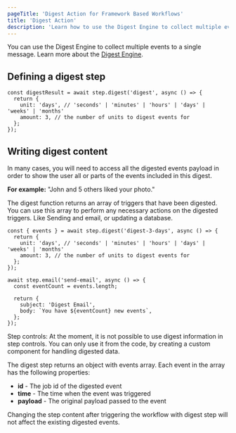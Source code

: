 ```yaml
---
pageTitle: 'Digest Action for Framework Based Workflows'
title: 'Digest Action'
description: 'Learn how to use the Digest Engine to collect multiple events into a single message'
---
```


You can use the Digest Engine to collect multiple events to a single message. Learn more about the [Digest Engine](/platform/workflow/digest).

## Defining a digest step

```tsx
const digestResult = await step.digest('digest', async () => {
  return {
    unit: 'days', // 'seconds' | 'minutes' | 'hours' | 'days' | 'weeks' | 'months'
    amount: 3, // the number of units to digest events for
  };
});
```

## Writing digest content

In many cases, you will need to access all the digested events payload in order to show the user all or parts of the events included in this digest.

**For example:** "John and 5 others liked your photo."

The digest function returns an array of triggers that have been digested.
You can use this array to perform any necessary actions on the digested triggers.
Like Sending and email, or updating a database.

```tsx
const { events } = await step.digest('digest-3-days', async () => {
  return {
    unit: 'days', // 'seconds' | 'minutes' | 'hours' | 'days' | 'weeks' | 'months'
    amount: 3, // the number of units to digest events for
  };
});

await step.email('send-email', async () => {
  const eventCount = events.length;

  return {
    subject: 'Digest Email',
    body: `You have ${eventCount} new events`,
  };
});
```

<Callout type="info">
  Step controls: At the moment, it is not possible to use digest information in step controls. You
  can only use it from the code, by creating a custom component for handling digested data.
</Callout>

The digest step returns an object with events array. Each event in the array has the following properties:

- **id** - The job id of the digested event
- **time** - The time when the event was triggered
- **payload** - The original payload passed to the event

<Callout type="info">
  Changing the step content after triggering the workflow with digest step will not affect the
  existing digested events.
</Callout>
